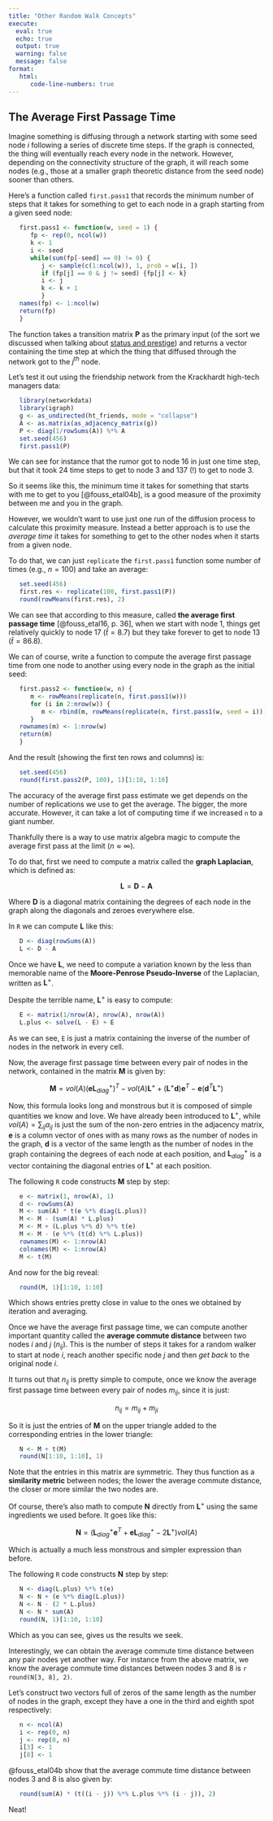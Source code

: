```yaml
---
title: "Other Random Walk Concepts"
execute: 
  eval: true
  echo: true
  output: true
  warning: false
  message: false
format: 
   html:
      code-line-numbers: true
---
```


## The Average First Passage Time

Imagine something is diffusing through a network starting with some seed node $i$ following a series of discrete time steps. If the graph is connected, the thing will eventually reach every node in the network. However, depending on the connectivity structure of the graph, it will reach some nodes (e.g., those at a smaller graph theoretic distance from the seed node) sooner than others. 

Here's a function called `first.pass1` that records the minimum number of steps that it takes for something to get to each node in a graph starting from a given seed node:

```r
   first.pass1 <- function(w, seed = 1) {
      fp <- rep(0, ncol(w))
      k <- 1
      i <- seed
      while(sum(fp[-seed] == 0) != 0) {
         j <- sample(c(1:ncol(w)), 1, prob = w[i, ]) 
         if (fp[j] == 0 & j != seed) {fp[j] <- k}
         i <- j
         k <- k + 1
         }
   names(fp) <- 1:ncol(w)
   return(fp)
   }
```

The function takes a transition matrix $\mathbf{P}$ as the primary input (of the sort we discussed when talking about [status and prestige](#prestige.qmd)) and returns a vector containing the time step at which the thing that diffused through the network got to the $j^{th}$ node.

Let's test it out using the friendship network from the Krackhardt high-tech managers data:

```r
   library(networkdata)
   library(igraph)
   g <- as_undirected(ht_friends, mode = "collapse")
   A <- as.matrix(as_adjacency_matrix(g))
   P <- diag(1/rowSums(A)) %*% A    
   set.seed(456)
   first.pass1(P)
```

We can see for instance that the rumor got to node 16 in just one time step, but that it took 24 time steps to get to node 3 and 137 (!) to get to node 3.

So it seems like this, the minimum time it takes for something that starts with me to get to you [@fouss_etal04b], is a good measure of the proximity between me and you in the graph. 

However, we wouldn't want to use just one run of the diffusion process to calculate this proximity measure. Instead a better approach is to use the *average time* it takes for something to get to the other nodes when it starts from a given node. 

To do that, we can just `replicate` the `first.pass1` function some number of times (e.g., $n = 100$) and take an average:

```r
   set.seed(456)
   first.res <- replicate(100, first.pass1(P))
   round(rowMeans(first.res), 2)
```

We can see that according to this measure, called **the average first passage time** [@fouss_etal16, p. 36], when we start with node 1, things get relatively quickly to node 17 ($\hat{t} = 8.7$) but they take forever to get to node 13 ($\hat{t} = 86.8$).

We can of course, write a function to compute the average first passage time from one node to another using every node in the graph as the initial seed:

```r
   first.pass2 <- function(w, n) {
      m <- rowMeans(replicate(n, first.pass1(w)))
      for (i in 2:nrow(w)) {
         m <- rbind(m, rowMeans(replicate(n, first.pass1(w, seed = i))))
      }
   rownames(m) <- 1:nrow(w)
   return(m)
   }
```

And the result (showing the first ten rows and columns) is:

```r
   set.seed(456)
   round(first.pass2(P, 100), 1)[1:10, 1:10]
```

The accuracy of the average first pass estimate we get depends on the number of replications we use to get the average. The bigger, the more accurate. However, it can take a lot of computing time if we increased `n` to a giant number.

Thankfully there is a way to use matrix algebra magic to compute the average first pass at the limit ($n \approx \infty$).

To do that, first we need to compute a matrix called the **graph Laplacian**, which is defined as:

$$
\mathbf{L} = \mathbf{D} - \mathbf{A}
$$

Where $\mathbf{D}$ is a diagonal matrix containing the degrees of each node in the graph along the diagonals and zeroes everywhere else. 

In `R` we can compute $\mathbf{L}$ like this:

```r
   D <- diag(rowSums(A))
   L <- D - A
```

Once we have $\mathbf{L}$, we need to compute a variation known by the less than memorable name of the **Moore-Penrose Pseudo-Inverse** of the Laplacian, written as $\mathbf{L}^+$. 

Despite the terrible name, $\mathbf{L}^+$ is easy to compute:

```r
   E <- matrix(1/nrow(A), nrow(A), nrow(A))
   L.plus <- solve(L - E) + E
```

As we can see, `E` is just a matrix containing the inverse of the number of nodes in the network in every cell. 

Now, the average first passage time between every pair of nodes in the network, contained in the matrix $\mathbf{M}$ is given by:

$$
\mathbf{M} = vol(A)(\mathbf{e}\mathbf{L}^+_{diag})^T - vol(A)\mathbf{L}^+ + (\mathbf{L}^+\mathbf{d})\mathbf{e}^T -\mathbf{e}(\mathbf{d}^T\mathbf{L}^+)
$$

Now, this formula looks long and monstrous but it is composed of simple quantities we know and love. We have already been introduced to $\mathbf{L}^+$, while $vol(A) = \sum_{ij} a_{ij}$ is just the sum of the non-zero entries in the adjacency matrix, $\mathbf{e}$ is a column vector of ones with as many rows as the number of nodes in the graph, $\mathbf{d}$ is a vector of the same length as the number of nodes in the graph containing the degrees of each node at each position, and $\mathbf{L}^+_{diag}$ is a vector containing the diagonal entries of $\mathbf{L}^+$ at each position. 

The following `R` code constructs $\mathbf{M}$ step by step:

```r
   e <- matrix(1, nrow(A), 1)
   d <- rowSums(A)
   M <- sum(A) * t(e %*% diag(L.plus))
   M <- M - (sum(A) * L.plus)
   M <- M + (L.plus %*% d) %*% t(e)
   M <- M - (e %*% (t(d) %*% L.plus))
   rownames(M) <- 1:nrow(A)
   colnames(M) <- 1:nrow(A)
   M <- t(M)
```

And now for the big reveal:

```r
   round(M, 1)[1:10, 1:10]
```

Which shows entries pretty close in value to the ones we obtained by iteration and averaging. 

Once we have the average first passage time, we can compute another important quantity called the **average commute distance** between two nodes $i$ and $j$ ($n_{ij}$). This is the number of steps it takes for a random walker to start at node  $i$, reach another specific node $j$ and then *get back* to the original node $i$. 

It turns out that $n_{ij}$ is pretty simple to compute, once we know the average first passage time between every pair of nodes $m_{ij}$, since it is just:

$$
   n_{ij} = m_{ij} + m_{ji}
$$

So it is just the entries of $\mathbf{M}$ on the upper triangle added to the corresponding entries in the lower triangle:

```r
   N <- M + t(M)
   round(N[1:10, 1:10], 1)
```

Note that the entries in this matrix are symmetric. They thus function as a **similarity metric** between nodes; the lower the average commute distance, the closer or more similar the two nodes are. 

Of course, there's also math to compute $\mathbf{N}$ directly from $\mathbf{L}^+$ using the same ingredients we used before. It goes like this:

$$
\mathbf{N} = (\mathbf{L}^+_{diag}\mathbf{e}^T + \mathbf{e}\mathbf{L}^+_{diag} - 2\mathbf{L}^+)vol(A)
$$

Which is actually a much less monstrous and simpler expression than before. 


The following `R` code constructs $\mathbf{N}$ step by step:

```r
   N <- diag(L.plus) %*% t(e)
   N <- N + (e %*% diag(L.plus))
   N <- N - (2 * L.plus)
   N <- N * sum(A)
   round(N, 1)[1:10, 1:10]
```

Which as you can see, gives us the results we seek. 

Interestingly, we can obtain the average commute time distance between any pair nodes yet another way. For instance from the above matrix, we know the average commute time distances between nodes 3 and 8 is `r round(N[3, 8], 2)`. 

Let's construct two vectors full of zeros of the same length as the number of nodes in the graph, except they have a one in the third and eighth spot respectively:

```r
   n <- ncol(A)
   i <- rep(0, n)
   j <- rep(0, n)
   i[3] <- 1
   j[8] <- 1
```

@fouss_etal04b show that the average commute time distance between nodes 3 and 8 is also given by:

```r
   round(sum(A) * (t((i - j)) %*% L.plus %*% (i - j)), 2)
```

Neat!


<!--

-->

